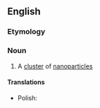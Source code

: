 ==English==

===Etymology===
{{prefix|en|nano|cluster}}

===Noun===
{{en-noun}}

# A [[cluster]] of [[nanoparticle]]s

====Translations====
{{trans-top|cluster}}
* Polish: {{t|pl|nanoklaster|m}}
{{trans-mid}}
{{trans-bottom}}